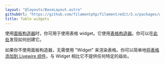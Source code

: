 ```yaml
---
layout: "@layouts/BaseLayout.astro"
githubUrl: "https://github.com/filamentphp/filament/edit/3.x/packages/widgets/docs/04-tables.md"
title: Table widgets
---
```


使用[面板构造器](../panels)时，你可用于使用表格 widget。它使用[表格构造器](../tables)。你可以在[此处](../panels/dashboard#table-widgets)发现如何创建它。

如果你不使用面板构造器，无需使用 "Widget" 来渲染表格。你可以简单地[将表格添加到 Livewire 组件](../tables/adding-a-table-to-a-livewire-component)，与 Widget 相比它不提供任何特定的益处。
